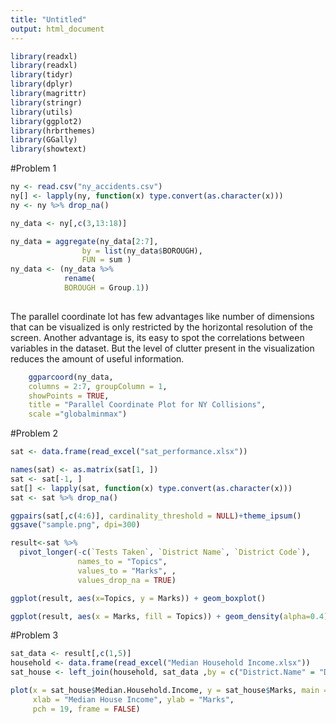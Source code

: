 ```yaml
---
title: "Untitled"
output: html_document
---
```


```r
library(readxl)
library(readxl)
library(tidyr)
library(dplyr)
library(magrittr)
library(stringr)
library(utils)
library(ggplot2)
library(hrbrthemes)
library(GGally)
library(showtext)
```


#Problem 1
```r
ny <- read.csv("ny_accidents.csv")
ny[] <- lapply(ny, function(x) type.convert(as.character(x)))
ny <- ny %>% drop_na()
```

```r
ny_data <- ny[,c(3,13:18)]

ny_data = aggregate(ny_data[2:7],
                by = list(ny_data$BOROUGH),
                FUN = sum )
ny_data <- (ny_data %>% 
            rename(
            BOROUGH = Group.1))
                              
```

The parallel coordinate lot has few advantages like number of dimensions that can be visualized is only restricted by the horizontal resolution of the screen. 
Another advantage is, its easy to spot the correlations between variables in the dataset.
But the level of clutter present in the visualization reduces the amount of useful information.
```r
    ggparcoord(ny_data,
    columns = 2:7, groupColumn = 1,
    showPoints = TRUE, 
    title = "Parallel Coordinate Plot for NY Collisions",
    scale ="globalminmax")
```


#Problem 2
```r
sat <- data.frame(read_excel("sat_performance.xlsx"))
```

```r
names(sat) <- as.matrix(sat[1, ])
sat <- sat[-1, ]
sat[] <- lapply(sat, function(x) type.convert(as.character(x)))
sat <- sat %>% drop_na()

```

```r
ggpairs(sat[,c(4:6)], cardinality_threshold = NULL)+theme_ipsum()
ggsave("sample.png", dpi=300)
```

```r
result<-sat %>%
  pivot_longer(-c(`Tests Taken`, `District Name`, `District Code`), 
               names_to = "Topics", 
               values_to = "Marks", ,
               values_drop_na = TRUE)
```

```r
ggplot(result, aes(x=Topics, y = Marks)) + geom_boxplot()
```

```r
ggplot(result, aes(x = Marks, fill = Topics)) + geom_density(alpha=0.4)
```


#Problem 3
```r

sat_data <- result[,c(1,5)]
household <- data.frame(read_excel("Median Household Income.xlsx"))
sat_house <- left_join(household, sat_data ,by = c("District.Name" = "District Name"))
```

```r
plot(x = sat_house$Median.Household.Income, y = sat_house$Marks, main = "Median Income VS Marks",
     xlab = "Median House Income", ylab = "Marks",
     pch = 19, frame = FALSE)
```
